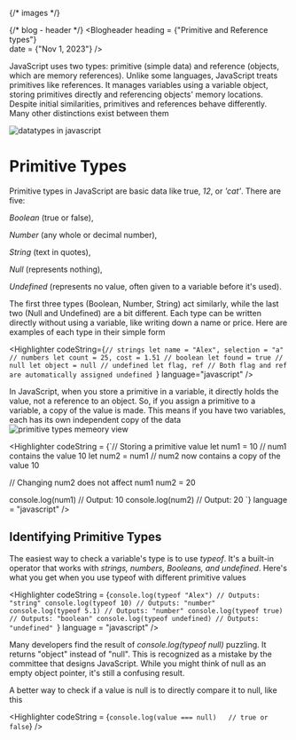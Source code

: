 

{/* images */}


{/* blog - header */}
<Blogheader 
heading = {"Primitive and Reference types"}  
date = {"Nov 1, 2023"}
/>

JavaScript uses two types: primitive (simple data) and reference (objects, which are memory references). Unlike some languages, JavaScript treats primitives like references. It manages variables using a variable object, storing primitives directly and referencing objects' memory locations. Despite initial similarities, primitives and references behave differently. Many other distinctions exist between them

<Image 
src = {primitive_and_reference_01}
alt = "datatypes in javascript"
/>

# Primitive Types

Primitive types in JavaScript are basic data like true, <i>12</i>, or <i>'cat'</i>. There are five: 

<i>Boolean</i> (true or false),

<i>Number</i> (any whole or decimal number), 

<i>String</i> (text in quotes), 

<i>Null</i> (represents nothing), 

<i>Undefined</i> (represents no value, often given to a variable before it's used).

The first three types (Boolean, Number, String) act similarly, while the last two (Null and Undefined) are a bit different. Each type can be written directly without using a variable, like writing down a name or price. Here are examples of each type in their simple form

<Highlighter
	codeString={`// strings
let name = "Alex", selection = "a"
// numbers
let count = 25, cost = 1.51
// boolean
let found = true
// null
let object = null
// undefined
let flag, ref // Both flag and ref are automatically assigned undefined
`}
language="javascript"
/>

In JavaScript, when you store a primitive in a variable, it directly holds the value, not a reference to an object. So, if you assign a primitive to a variable, a copy of the value is made. This means if you have two variables, each has its own independent copy of the data
<Image 
src = {primitive_and_reference_02}
alt = "primitive types memeory view"
/>

<Highlighter 
	codeString = {`// Storing a primitive value
let num1 = 10 // num1 contains the value 10
let num2 = num1 // num2 now contains a copy of the value 10

// Changing num2 does not affect num1
num2 = 20

console.log(num1) // Output: 10
console.log(num2) // Output: 20
`}
	language = "javascript"
/>

## Identifying Primitive Types

The easiest way to check a variable's type is to use <i>typeof</i>. It's a built-in operator that works with <i>strings, numbers, Booleans, and undefined</i>. Here's what you get when you use typeof with different primitive values

<Highlighter 
	codeString = {`console.log(typeof "Alex") // Outputs: "string"
console.log(typeof 10) // Outputs: "number"
console.log(typeof 5.1) // Outputs: "number"
console.log(typeof true) // Outputs: "boolean"
console.log(typeof undefined) // Outputs: "undefined"
`}
	language = "javascript"
/>

Many developers find the result of <i>console.log(typeof null)</i> puzzling. It returns "object" instead of "null". This is recognized as a mistake by the committee that designs JavaScript. While you might think of null as an empty object pointer, it's still a confusing result.

A better way to check if a value is null is to directly compare it to null, like this

<Highlighter
	codeString  = {`console.log(value === null)   // true or false`}
/>